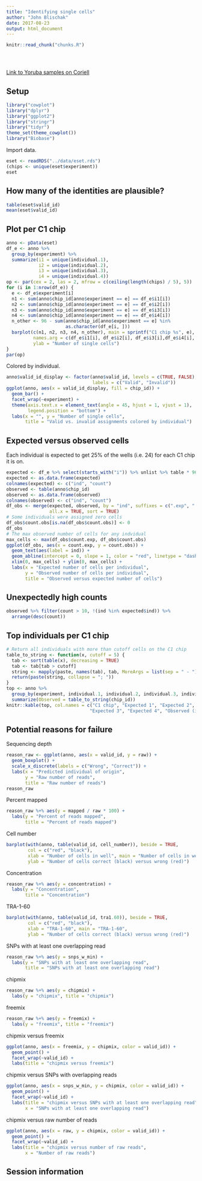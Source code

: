 ```yaml
---
title: "Identifying single cells"
author: "John Blischak"
date: 2017-08-23
output: html_document
---
```


<!-- The file analysis/chunks.R contains chunks that define default settings
shared across the workflowr files. -->
```r
knitr::read_chunk("chunks.R")
```

<!-- Update knitr chunk options -->
```r
```

<!-- Insert the date the file was last updated -->
```r
```

<!-- Insert the code version (Git commit SHA1) if Git repository exists and R
 package git2r is installed -->
```r
```

[Link to Yoruba samples on Coriell][coriell]

[coriell]: https://catalog.coriell.org/0/Sections/Collections/NHGRI/1000IndSamples.aspx?PgId=665&did=MGENOME27

## Setup

```r
library("cowplot")
library("dplyr")
library("ggplot2")
library("stringr")
library("tidyr")
theme_set(theme_cowplot())
library("Biobase")
```

Import data.

```r
eset <- readRDS("../data/eset.rds")
(chips <- unique(eset$experiment))
eset
```

## How many of the identities are plausible?

```r
table(eset$valid_id)
mean(eset$valid_id)
```

## Plot per C1 chip

```r
anno <- pData(eset)
df_e <- anno %>%
  group_by(experiment) %>%
  summarize(i1 = unique(individual.1),
            i2 = unique(individual.2),
            i3 = unique(individual.3),
            i4 = unique(individual.4))
op <- par(cex = 2, las = 2, mfrow = c(ceiling(length(chips) / 5), 5))
for (i in 1:nrow(df_e)) {
  e <- df_e$experiment[i]
  n1 <- sum(anno$chip_id[anno$experiment == e] == df_e$i1[i])
  n2 <- sum(anno$chip_id[anno$experiment == e] == df_e$i2[i])
  n3 <- sum(anno$chip_id[anno$experiment == e] == df_e$i3[i])
  n4 <- sum(anno$chip_id[anno$experiment == e] == df_e$i4[i])
  n_other <- 96 - sum(anno$chip_id[anno$experiment == e] %in%
                      as.character(df_e[i, ]))
  barplot(c(n1, n2, n3, n4, n_other), main = sprintf("C1 chip %s", e),
          names.arg = c(df_e$i1[i], df_e$i2[i], df_e$i3[i],df_e$i4[i], "Other"),
          ylab = "Number of single cells")
}
par(op)
```

Colored by individual.

```r
anno$valid_id_display <- factor(anno$valid_id, levels = c(TRUE, FALSE),
                                labels = c("Valid", "Invalid"))
ggplot(anno, aes(x = valid_id_display, fill = chip_id)) +
  geom_bar() +
  facet_wrap(~experiment) +
  theme(axis.text.x = element_text(angle = 45, hjust = 1, vjust = 1),
        legend.position = "bottom") +
  labs(x = "", y = "Number of single cells",
       title = "Valid vs. invalid assignments colored by individual")
```

## Expected versus observed cells

Each individual is expected to get 25% of the wells (i.e. 24) for each C1 chip
it is on.

```r
expected <- df_e %>% select(starts_with("i")) %>% unlist %>% table * 96 / 4
expected <- as.data.frame(expected)
colnames(expected) <- c("ind", "count")
observed <- table(anno$chip_id)
observed <- as.data.frame(observed)
colnames(observed) <- c("ind", "count")
df_obs <- merge(expected, observed, by = "ind", suffixes = c(".exp", ".obs"),
                all.x = TRUE, sort = TRUE)
# Some individuals were assigned zero cells
df_obs$count.obs[is.na(df_obs$count.obs)] <- 0
df_obs
# The max observed number of cells for any indvidual
max_cells <- max(df_obs$count.exp, df_obs$count.obs)
ggplot(df_obs, aes(x = count.exp, y = count.obs)) +
  geom_text(aes(label = ind)) +
  geom_abline(intercept = 0, slope = 1, color = "red", linetype = "dashed") +
  xlim(0, max_cells) + ylim(0, max_cells) +
  labs(x = "Expected number of cells per individual",
       y = "Observed number of cells per individual",
       title = "Observed versus expected number of cells")
```

## Unexpectedly high counts

```r
observed %>% filter(count > 10, !(ind %in% expected$ind)) %>%
  arrange(desc(count))
```

## Top individuals per C1 chip

```r
# Return all individuals with more than cutoff cells on the C1 chip
table_to_string <- function(x, cutoff = 5) {
  tab <- sort(table(x), decreasing = TRUE)
  tab <- tab[tab > cutoff]
  string <- mapply(paste, names(tab), tab, MoreArgs = list(sep = " - "))
  return(paste(string, collapse = "; "))
}
top <- anno %>%
  group_by(experiment, individual.1, individual.2, individual.3, individual.4) %>%
  summarize(Observed = table_to_string(chip_id))
knitr::kable(top, col.names = c("C1 chip", "Expected 1", "Expected 2",
                               "Expected 3", "Expected 4", "Observed (individual - number of cells)"))
```

## Potential reasons for failure

Sequencing depth

```r
reason_raw <- ggplot(anno, aes(x = valid_id, y = raw)) +
  geom_boxplot() +
  scale_x_discrete(labels = c("Wrong", "Correct")) +
  labs(x = "Predicted individual of origin",
       y = "Raw number of reads",
       title = "Raw number of reads")
reason_raw
```

Percent mapped

```r
reason_raw %+% aes(y = mapped / raw * 100) +
  labs(y = "Percent of reads mapped",
       title = "Percent of reads mapped")
```

Cell number

```r
barplot(with(anno, table(valid_id, cell_number)), beside = TRUE,
        col = c("red", "black"),
        xlab = "Number of cells in well", main = "Number of cells in well",
        ylab = "Number of cells correct (black) versus wrong (red)")
```

Concentration

```r
reason_raw %+% aes(y = concentration) +
  labs(y = "Concentration",
       title = "Concentration")
```

TRA-1-60

```r
barplot(with(anno, table(valid_id, tra1.60)), beside = TRUE,
        col = c("red", "black"),
        xlab = "TRA-1-60", main = "TRA-1-60",
        ylab = "Number of cells correct (black) versus wrong (red)")
```

SNPs with at least one overlapping read

```r
reason_raw %+% aes(y = snps_w_min) +
  labs(y = "SNPs with at least one overlapping read",
       title = "SNPs with at least one overlapping read")
```

chipmix

```r
reason_raw %+% aes(y = chipmix) +
  labs(y = "chipmix", title = "chipmix")
```

freemix

```r
reason_raw %+% aes(y = freemix) +
  labs(y = "freemix", title = "freemix")
```

chipmix versus freemix

```r
ggplot(anno, aes(x = freemix, y = chipmix, color = valid_id)) +
  geom_point() +
  facet_wrap(~valid_id) +
  labs(title = "chipmix versus freemix")
```

chipmix versus SNPs with overlapping reads

```r
ggplot(anno, aes(x = snps_w_min, y = chipmix, color = valid_id)) +
  geom_point() +
  facet_wrap(~valid_id) +
  labs(title = "chipmix versus SNPs with at least one overlapping read",
       x = "SNPs with at least one overlapping read")
```

chipmix versus raw number of reads

```r
ggplot(anno, aes(x = raw, y = chipmix, color = valid_id)) +
  geom_point() +
  facet_wrap(~valid_id) +
  labs(title = "chipmix versus number of raw reads",
       x = "Number of raw reads")
```

## Session information

<!-- Insert the session information into the document -->
```r
```
